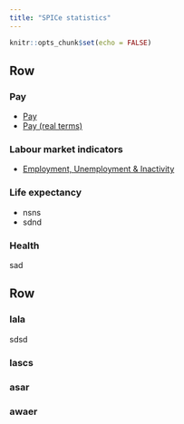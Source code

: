```yaml
---
title: "SPICe statistics"
---
```


```r
knitr::opts_chunk$set(echo = FALSE)
```

## Row {data-height=200}

### Pay

-   [Pay](earnings_nominal.html)
-   [Pay (real terms)](earnings_real.html)

### Labour market indicators

-   [Employment, Unemployment & Inactivity](labourmarket.html)

### Life expectancy

- nsns
- sdnd

### Health

sad

## Row {data-height=200}

### lala

sdsd

### lascs

### asar

### awaer
